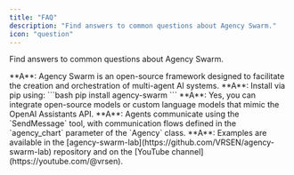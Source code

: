 ```yaml
---
title: "FAQ"
description: "Find answers to common questions about Agency Swarm."
icon: "question"
---
```


Find answers to common questions about Agency Swarm.

<AccordionGroup>

<Accordion title="What is Agency Swarm?" icon="question-circle" iconType="solid">
**A**: Agency Swarm is an open-source framework designed to facilitate the creation and orchestration of multi-agent AI systems.
</Accordion>

<Accordion title="How do I install Agency Swarm?" icon="download" iconType="solid">
**A**: Install via pip using:

<CodeBlock language="bash">
```bash
pip install agency-swarm
```
</CodeBlock>
</Accordion>

<Accordion title="Can I use custom models with Agency Swarm?" icon="cogs" iconType="solid">
**A**: Yes, you can integrate open-source models or custom language models that mimic the OpenAI Assistants API.
</Accordion>

<Accordion title="How do agents communicate within an agency?" icon="comments" iconType="solid">
**A**: Agents communicate using the `SendMessage` tool, with communication flows defined in the `agency_chart` parameter of the `Agency` class.
</Accordion>

<Accordion title="Where can I find examples and tutorials?" icon="book" iconType="solid">
**A**: Examples are available in the [agency-swarm-lab](https://github.com/VRSEN/agency-swarm-lab) repository and on the [YouTube channel](https://youtube.com/@vrsen).
</Accordion>

</AccordionGroup>
